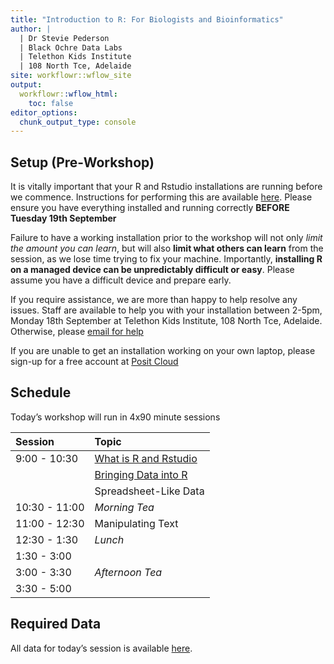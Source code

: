 ```yaml
---
title: "Introduction to R: For Biologists and Bioinformatics"
author: |
  | Dr Stevie Pederson
  | Black Ochre Data Labs
  | Telethon Kids Institute
  | 108 North Tce, Adelaide
site: workflowr::wflow_site
output:
  workflowr::wflow_html:
    toc: false
editor_options:
  chunk_output_type: console
---
```


## Setup (Pre-Workshop)

It is vitally important that your R and Rstudio installations are running before we commence.
Instructions for performing this are available [here]().
Please ensure you have everything installed and running correctly **BEFORE Tuesday 19th September**

Failure to have a working installation prior to the workshop will not only *limit the amount you can learn*, but will also **limit what others can learn** from the session, as we lose time trying to fix your machine.
Importantly, **installing R on a managed device can be unpredictably difficult or easy**.
Please assume you have a difficult device and prepare early.

If you require assistance, we are more than happy to help resolve any issues.
Staff are available to help you with your installation between 2-5pm, Monday 18th September at Telethon Kids Institute, 108 North Tce, Adelaide.
Otherwise, please [email for help](mailto:stephen.pederson@telethonkids.org.au)

If you are unable to get an installation working on your own laptop, please sign-up for a free account at [Posit Cloud](https://posit.cloud/)

## Schedule

Today's workshop will run in 4x90 minute sessions

| Session | Topic | 
|:------- |:----- |
| 9:00 - 10:30  | [What is R and Rstudio](rstudio.html) |
|               | [Bringing Data into R](data_import.html) |
|               | Spreadsheet-Like Data |
| 10:30 - 11:00 | *Morning Tea*         |
| 11:00 - 12:30 | Manipulating Text     |
| 12:30 - 1:30  | *Lunch*               |
| 1:30 - 3:00   |                       |
| 3:00 - 3:30   | *Afternoon Tea*       |
| 3:30 - 5:00   |                       |

## Required Data

All data for today's session is available [here]().